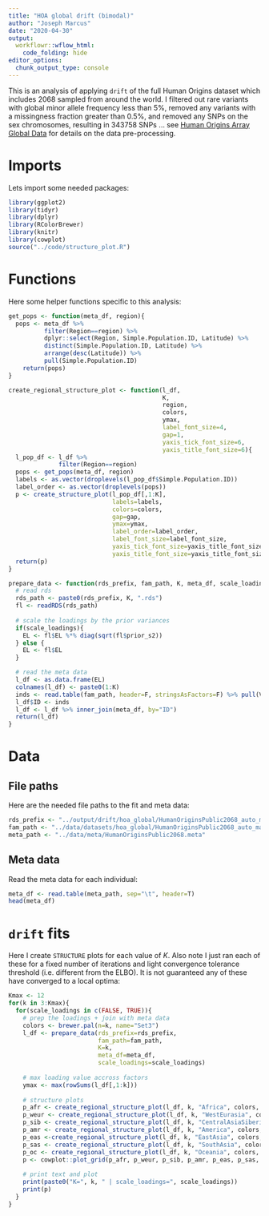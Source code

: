 ```yaml
---
title: "HOA global drift (bimodal)"
author: "Joseph Marcus"
date: "2020-04-30"
output:
  workflowr::wflow_html:
    code_folding: hide
editor_options:
  chunk_output_type: console
---
```


This is an analysis of applying `drift` of the full Human Origins dataset which includes 2068 sampled from around the world. I filtered out rare variants with global minor allele frequency less than 5%, removed any variants with a missingness fraction greater than 0.5%, and removed any SNPs on the sex chromosomes, resulting in 343758 SNPs ... see [Human Origins Array Global Data](data_hoa_global.html) for details on the data pre-processing.

# Imports

Lets import some needed packages:

```r
library(ggplot2)
library(tidyr)
library(dplyr)
library(RColorBrewer)
library(knitr)
library(cowplot)
source("../code/structure_plot.R")
```

# Functions

Here some helper functions specific to this analysis:

```r
get_pops <- function(meta_df, region){
  pops <- meta_df %>% 
          filter(Region==region) %>% 
          dplyr::select(Region, Simple.Population.ID, Latitude) %>%
          distinct(Simple.Population.ID, Latitude) %>% 
          arrange(desc(Latitude)) %>% 
          pull(Simple.Population.ID)
    return(pops)
}

create_regional_structure_plot <- function(l_df, 
                                           K, 
                                           region,
                                           colors, 
                                           ymax,
                                           label_font_size=4,
                                           gap=1,
                                           yaxis_tick_font_size=6,
                                           yaxis_title_font_size=6){
  l_pop_df <- l_df %>% 
              filter(Region==region)
  pops <- get_pops(meta_df, region)
  labels <- as.vector(droplevels(l_pop_df$Simple.Population.ID))
  label_order <- as.vector(droplevels(pops))
  p <- create_structure_plot(l_pop_df[,1:K], 
                             labels=labels, 
                             colors=colors,
                             gap=gap,
                             ymax=ymax,
                             label_order=label_order,
                             label_font_size=label_font_size,
                             yaxis_tick_font_size=yaxis_title_font_size,
                             yaxis_title_font_size=yaxis_title_font_size)
  return(p)
}

prepare_data <- function(rds_prefix, fam_path, K, meta_df, scale_loadings){
  # read rds
  rds_path <- paste0(rds_prefix, K, ".rds")
  fl <- readRDS(rds_path)
  
  # scale the loadings by the prior variances
  if(scale_loadings){
    EL <- fl$EL %*% diag(sqrt(fl$prior_s2))
  } else {
    EL <- fl$EL 
  }

  # read the meta data
  l_df <- as.data.frame(EL)
  colnames(l_df) <- paste0(1:K)
  inds <- read.table(fam_path, header=F, stringsAsFactors=F) %>% pull(V2)
  l_df$ID <- inds
  l_df <- l_df %>% inner_join(meta_df, by="ID")
  return(l_df)
}
```

# Data 

## File paths

Here are the needed file paths to the fit and meta data:

```r
rds_prefix <- "../output/drift/hoa_global/HumanOriginsPublic2068_auto_maf05_geno005_mind02_K"
fam_path <- "../data/datasets/hoa_global/HumanOriginsPublic2068_auto_maf05_geno005_mind02.fam"
meta_path <- "../data/meta/HumanOriginsPublic2068.meta"
```

## Meta data

Read the meta data for each individual:

```r
meta_df <- read.table(meta_path, sep="\t", header=T)
head(meta_df)
```

# `drift` fits

Here I create `STRUCTURE` plots for each value of $K$. Also note I just ran each of these for a fixed number of iterations and light convergence tolerance threshold (i.e. different from the ELBO). It is not guaranteed any of these have converged to a local optima:

```r
Kmax <- 12
for(k in 3:Kmax){
  for(scale_loadings in c(FALSE, TRUE)){
    # prep the loadings + join with meta data
    colors <- brewer.pal(n=k, name="Set3")
    l_df <- prepare_data(rds_prefix=rds_prefix, 
                         fam_path=fam_path, 
                         K=k, 
                         meta_df=meta_df, 
                         scale_loadings=scale_loadings)
    
    # max loading value accross factors
    ymax <- max(rowSums(l_df[,1:k]))
    
    # structure plots
    p_afr <- create_regional_structure_plot(l_df, k, "Africa", colors, ymax, label_font_size=5)
    p_weur <- create_regional_structure_plot(l_df, k, "WestEurasia", colors, ymax, label_font_size=3.5, gap=4)
    p_sib <- create_regional_structure_plot(l_df, k, "CentralAsiaSiberia", colors, ymax, label_font_size=6)
    p_amr <- create_regional_structure_plot(l_df, k, "America", colors, ymax, label_font_size=6)
    p_eas <-create_regional_structure_plot(l_df, k, "EastAsia", colors, ymax, label_font_size=6)
    p_sas <- create_regional_structure_plot(l_df, k, "SouthAsia", colors, ymax, label_font_size=6)
    p_oc <- create_regional_structure_plot(l_df, k, "Oceania", colors, ymax, label_font_size=6, gap=.1)
    p <- cowplot::plot_grid(p_afr, p_weur, p_sib, p_amr, p_eas, p_sas, p_oc, nrow=7, align="v") 
  
    # print text and plot
    print(paste0("K=", k, " | scale_loadings=", scale_loadings))
    print(p)
  }
}
```